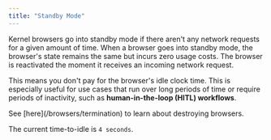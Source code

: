 ```yaml
---
title: "Standby Mode"
---
```


Kernel browsers go into standby mode if there aren't any network requests for a given amount of time. When a browser goes into standby mode, the browser's state remains the same but incurs zero usage costs. The browser is reactivated the moment it receives an incoming network request.

This means you don't pay for the browser's idle clock time. This is especially useful for use cases that run over long periods of time or require periods of inactivity, such as **human-in-the-loop (HITL) workflows**.

<Info>
    See [here](/browsers/termination) to learn about destroying browsers.
</Info>

The current time-to-idle is `4 seconds`.
